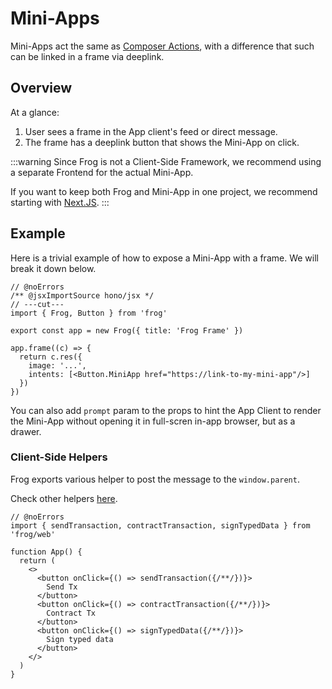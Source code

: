 # Mini-Apps

Mini-Apps act the same as [Composer Actions](/concepts/composer-actions), with a difference
that such can be linked in a frame via deeplink.

## Overview

At a glance:

1. User sees a frame in the App client's feed or direct message.
2. The frame has a deeplink button that shows the Mini-App on click.

:::warning
Since Frog is not a Client-Side Framework, we recommend using a separate Frontend for the actual Mini-App.

If you want to keep both Frog and Mini-App in one project, we recommend starting with [Next.JS](/platforms/next).
:::

## Example

Here is a trivial example of how to expose a Mini-App with a frame. We will break it down below.

```tsx twoslash [src/index.tsx]
// @noErrors
/** @jsxImportSource hono/jsx */
// ---cut---
import { Frog, Button } from 'frog'

export const app = new Frog({ title: 'Frog Frame' })

app.frame((c) => {
  return c.res({
    image: '...',
    intents: [<Button.MiniApp href="https://link-to-my-mini-app"/>]
  })
})
```

You can also add `prompt` param to the props to hint the App Client to render the Mini-App without opening
it in full-scren in-app browser, but as a drawer.

### Client-Side Helpers
Frog exports various helper to post the message to the `window.parent`.

Check other helpers [here](/concepts/client-side-helpers).

```tsx twoslash [src/index.tsx]
// @noErrors
import { sendTransaction, contractTransaction, signTypedData } from 'frog/web'

function App() {
  return (
    <>
      <button onClick={() => sendTransaction({/**/})}>
        Send Tx
      </button>
      <button onClick={() => contractTransaction({/**/})}>
        Contract Tx
      </button>
      <button onClick={() => signTypedData({/**/})}>
        Sign typed data
      </button>
    </>
  )
}
```
